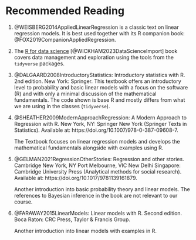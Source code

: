 # Recommended Reading {.unnumbered}

1.  @WEISBERG2014AppliedLinearRegression is a classic text on linear regression models. It is best used together with its R companion book: @FOX2019CompanionAppliedRegression.

2.  The [R for data science](https://r4ds.hadley.nz/) [@WICKHAM2023DataScienceImport] book covers data management and exploration using the tools from the `tidyverse` packages.

3.  @DALGAARD2008IntroductoryStatistics: Introductory statistics with R. 2nd edition. New York: Springer. This textbook offers an introductory level to probability and basic linear models with a focus on the software (R) and with only a minimal discussion of the mathematical fundamentals. The code shown is base R and mostly differs from what we are using in the classes (`tidyverse`).

4.  @SHEATHER2009ModernApproachRegression: A Modern Approach to Regression with R. New York, NY: Springer New York (Springer Texts in Statistics). Available at: https://doi.org/10.1007/978-0-387-09608-7.

    The Textbook focuses on linear regression models and develops the mathematical fundamentals alongside with examples using R.

5.  @GELMAN2021RegressionOtherStories: Regression and other stories. Cambridge New York, NY Port Melbourne, VIC New Delhi Singapore: Cambridge University Press (Analytical methods for social research). Available at: https://doi.org/10.1017/9781139161879.

    Another introduction into basic probability theory and linear models. The references to Bayesian inference in the book are not relevant to our course.

6.  @FARAWAY2015LinearModels: Linear models with R. Second edition. Boca Raton: CRC Press, Taylor & Francis Group.

    Another introduction into linear models with examples in R.
